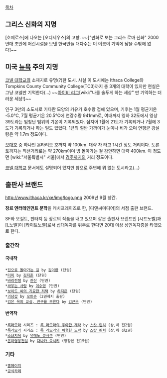 {{{+1 Ithaca }}}

[[목차]]
== 그리스 신화의 지명 ==
[호메로스]에 나오는 [오디세우스]의 고향.
~~["만화로 보는 그리스 로마 신화" 2000년대 초반에 어린시절을 보낸 한국인들 대다수는 이 이름이 기억에 남을 수밖에 없다]~~

== 미국 [[뉴욕]] 주의 지명 ==
[[코넬 대학교]]의 소재지로 유명(?)한 도시. 사실 이 도시에는 Ithaca College와 Tompkins County Community College(TC3)까지 총 3개의 대학이 있지만 현실은 그냥 코넬만 기억한다(...) ~~[[아이비 리그]][wiki:"나를 술푸게 하는 세상" 만 기억하는 더러운 세상!]~~

인구 3만의 소도시로 기다란 모양의 카유가 호수랑 접해 있으며, 기후는 1월 평균기온 -5.0℃, 7월 평균기온 20.5℃에 연강수량 941mm로, 여태까지 영하 32도에서 영상 39도라는 엄청난 범위의 기온이 기록되었다. 심지어 1월에 21도가 기록되거나 7월에 3도가 기록되거나 하는 일도 있었다. 1년의 절반 가까이가 눈이나 비가 오며 연평균 강설량은 약 1.7m 정도이다.

[[오대호]] 중 하나인 온타리오 호까지 약 100km. 대략 차 타고 1시간 정도 거리이다. 토론토까지는 직선거리로는 약 270km이며 빙 돌아가는 걸 감안하면 대략 400km. 이 정도면 [wiki:"서울특별시" 서울]에서 [[경주]]까지의 거리 정도이다.

[[코넬 대학교]] 문서에도 설명되어 있지만 참으로 주변에 뭐 없는 도시라고(...)

== 출판사 브랜드 ==
http://www.ithaca.kr/xe/img/logo.png
2009년 9월 창간.

'''장르 엔터테인먼트 문학'''을 캐치프레이즈로 한, [디앤씨미디어]의 서점 출판 브랜드.

SF와 오컬트, 판타지 등 장르의 작품을 내고 있으며 같은 출판사 브랜드인 [시드노벨]과 [L노벨]이 [라이트노벨]로서 십대독자를 위주로 한다면 20대 이상 성인독자층을 타겟으로 한다.

=== 출간작 ===
==== 국내작 ====
 *[[집으로 돌아가는 길]] by [[김이환]] (단권)
 *[[더미]] by [[김지훈]] (단권)
 *[[바리전쟁]] by [[진산]] (단권)
 *[[싸우는 사람]] by [[이수영]] (단권)
 *[[보이드 씨의 기묘한 저택]] by [[하지은]] (단권)
 *[[괴담갑]] by [[오트슨]] (2권까지 출판)
 *[[검은 목의 교실, 친구를 부른다]] by [[김근우]] (단권)
==== 번역작 ====
 *[[록라모라]] 시리즈 : [[록 라모라의 우아한 계략]] by [[스캇 린치]] (상,하 전2권)
 *[[록라모라]] 시리즈 : [[록 라모라의 위험한 도박]] by [[스캇 린치]] (상,하 전2권)
 *[[소녀지옥]] by [[유메노 큐사쿠]] (단권)
 *[[은하영웅전설]] by [[다나카 요시키]] (양장본 전15권)
=== 기타 ===
 *[http://ithaca.kr/xe/ 홈페이지]
 *[http://cafe.naver.com/ithacadnc 공식카페]
